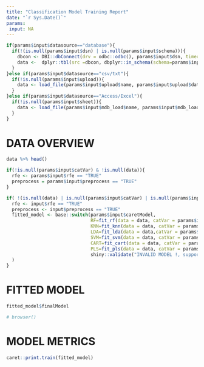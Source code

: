 ```yaml
---
title: "Classification Model Training Report"
date: "`r Sys.Date()`"
params:
 input: NA
---
```


```r
if(params$input$datasource=="database"){
  if(!(is.null(params$input$dsn) | is.null(params$input$schema))){
    dbcon <- DBI::dbConnect(drv = odbc::odbc(), params$input$dsn, timeout=10)
    data <-  dplyr::tbl(src =dbcon, dbplyr::in_schema(schema=params$input$schema, table = params$input$dbtable)) %>% dplyr::collect()
  }
}else if(params$input$datasource=="csv/txt"){
  if(!is.null(params$input$upload)){
    data <- load_file(params$input$upload$name, params$input$upload$datapath)
  }
}else if(params$input$datasource=="Access/Excel"){
  if(!is.null(params$input$sheet)){
    data <- load_file(params$input$mdb_load$name, params$input$mdb_load$datapath, params$input$sheet)
  }
}
```

# DATA OVERVIEW
```r
data %>% head()
```

```r
if(!is.null(params$input$catVar) & !is.null(data)){
  rfe <- params$input$rfe == "TRUE"
  preprocess = params$input$preprocess == "TRUE"
}
```


```r
if( !(is.null(data) | is.null(params$input$catVar) | is.null(params$input$rfe) | is.null(params$input$preprocess) | is.null(params$input$caretModel)) ){
  rfe <- input$rfe == "TRUE"
  preprocess <- input$preprocess == "TRUE"
  fitted_model <- base::switch(params$input$caretModel,
                               RF=fit_rf(data = data, catVar = params$input$catVar, rfe, preprocess),
                               KNN=fit_knn(data = data, catVar = params$input$catVar, rfe, preprocess),
                               LDA=fit_lda(data = data,catVar = params$input$catVar, rfe, preprocess),
                               SVM=fit_svm(data = data, catVar = params$input$catVar, rfe, preprocess),
                               CART=fit_cart(data = data, catVar = params$input$catVar, rfe, preprocess),
                               PLS=fit_pls(data = data, catVar = params$input$catVar, rfe, preprocess),
                               shiny::validate("INVALID MODEL !, supported models are: RF, KNN, LADA, SVM, CART, PLS")
  )
}
```

# FITTED MODEL
```r
fitted_model$finalModel
```

```r
# browser()
```
# MODEL METRICS
```r
caret::print.train(fitted_model)
```
